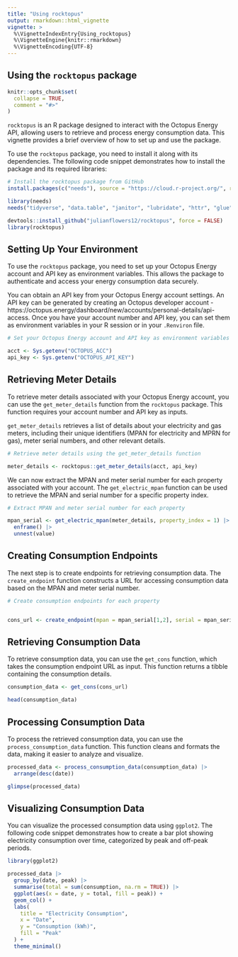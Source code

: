 ```yaml
---
title: "Using rocktopus"
output: rmarkdown::html_vignette
vignette: >
  %\VignetteIndexEntry{Using_rocktopus}
  %\VignetteEngine{knitr::rmarkdown}
  %\VignetteEncoding{UTF-8}
---
```


## Using the `rocktopus` package

```r
knitr::opts_chunk$set(
  collapse = TRUE,
  comment = "#>"
)
```

`rocktopus` is an R package designed to interact with the Octopus Energy API, allowing users to retrieve and process energy consumption data. This vignette provides a brief overview of how to set up and use the package.

To use the `rocktopus` package, you need to install it along with its dependencies. The following code snippet demonstrates how to install the package and its required libraries:


```r
# Install the rocktopus package from GitHub
install.packages(c("needs"), source = "https://cloud.r-project.org/", repos = "https://cloud.r-project.org/")

library(needs)
needs("tidyverse", "data.table", "janitor", "lubridate", "httr", "glue", "purrr", "rlist")

devtools::install_github("julianflowers12/rocktopus", force = FALSE)
library(rocktopus)

```

## Setting Up Your Environment

To use the `rocktopus` package, you need to set up your Octopus Energy account and API key as environment variables. This allows the package to authenticate and access your energy consumption data securely.

You can obtain an API key from your Octopus Energy account settings. An API key can be generated by creating an Octopus developer account - https://octopus.energy/dashboard/new/accounts/personal-details/api-access. Once you have your account number and API key, you can set them as environment variables in your R session or in your `.Renviron` file.


```r
# Set your Octopus Energy account and API key as environment variables

acct <- Sys.getenv("OCTOPUS_ACC")
api_key <- Sys.getenv("OCTOPUS_API_KEY")

```

## Retrieving Meter Details

To retrieve meter details associated with your Octopus Energy account, you can use the `get_meter_details` function from the `rocktopus` package. This function requires your account number and API key as inputs.

`get_meter_details` retrieves a list of details about your electricity and gas meters, including their unique identifiers (MPAN for electricity and MPRN for gas), meter serial numbers, and other relevant details.

```r
# Retrieve meter details using the get_meter_details function

meter_details <- rocktopus::get_meter_details(acct, api_key)

```

We can now extract the MPAN and meter serial number for each property associated with your account. The `get_electric_mpan` function can be used to retrieve the MPAN and serial number for a specific property index.

```r
# Extract MPAN and meter serial number for each property

mpan_serial <- get_electric_mpan(meter_details, property_index = 1) |>
  enframe() |>
  unnest(value)


```

## Creating Consumption Endpoints

The next step is to create endpoints for retrieving consumption data. The `create_endpoint` function constructs a URL for accessing consumption data based on the MPAN and meter serial number.

```r
# Create consumption endpoints for each property


cons_url <- create_endpoint(mpan = mpan_serial[1,2], serial = mpan_serial[3,2])

```

## Retrieving Consumption Data

To retrieve consumption data, you can use the `get_cons` function, which takes the consumption endpoint URL as input. This function returns a tibble containing the consumption details.

```r

consumption_data <- get_cons(cons_url)

head(consumption_data)

```

## Processing Consumption Data

To process the retrieved consumption data, you can use the `process_consumption_data` function. This function cleans and formats the data, making it easier to  analyze and visualize.   



```r

processed_data <- process_consumption_data(consumption_data) |>
  arrange(desc(date))

glimpse(processed_data)

```

## Visualizing Consumption Data

You can visualize the processed consumption data using `ggplot2`. The following code snippet demonstrates how to create a bar plot showing electricity consumption over time, categorized by peak and off-peak periods.

```r

library(ggplot2)

processed_data |>
  group_by(date, peak) |>
  summarise(total = sum(consumption, na.rm = TRUE)) |>
  ggplot(aes(x = date, y = total, fill = peak)) +
  geom_col() +
  labs(
    title = "Electricity Consumption",
    x = "Date",
    y = "Consumption (kWh)",
    fill = "Peak"
  ) +
  theme_minimal()


```

